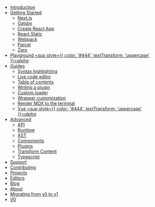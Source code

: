 *   [Introduction](/)
*   [Getting Started](/getting-started)
    *   [Next.js](/getting-started/next)
    *   [Gatsby](/getting-started/gatsby)
    *   [Create React App](/getting-started/create-react-app)
    *   [React Static](/getting-started/react-static)
    *   [Webpack](/getting-started/webpack)
    *   [Parcel](/getting-started/parcel)
    *   [Zero](/getting-started/zero)
*   [Playground <sup style={{ color: '#444', textTransform: 'uppercase' }}>*alpha*</sup>](/playground)
*   [Guides](/guides)
    *   [Syntax highlighting](/guides/syntax-highlighting)
    *   [Live code editor](/guides/live-code)
    *   [Table of contents](/guides/table-of-contents)
    *   [Writing a plugin](/guides/writing-a-plugin)
    *   [Custom loader](/guides/custom-loader)
    *   [Wrapper customization](/guides/wrapper-customization)
    *   [Render MDX to the terminal](/guides/terminal)
    *   [Vue <sup style={{ color: '#444', textTransform: 'uppercase' }}>*alpha*</sup>](/guides/vue)
*   [Advanced](/advanced)
    *   [API](/advanced/api)
    *   [Runtime](/advanced/runtime)
    *   [AST](/advanced/ast)
    *   [Components](/advanced/components)
    *   [Plugins](/advanced/plugins)
    *   [Transform Content](/advanced/transform-content)
    *   [Typescript](/advanced/typescript)
*   [Support](/support)
*   [Contributing](/contributing)
*   [Projects](/projects)
*   [Editors](/editors)
*   [Blog](/blog)
*   [About](/about)
*   [Migrating from v0 to v1](/migrating/v1)
*   [V0](https://v0.mdxjs.com)
